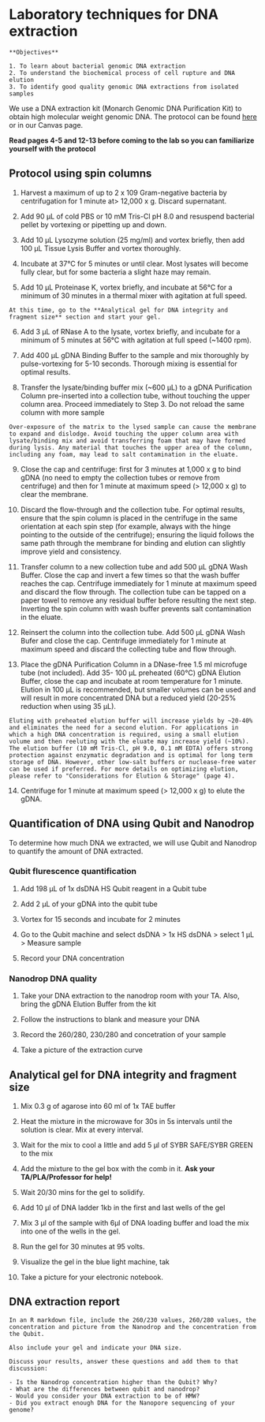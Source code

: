 # Laboratory techniques for DNA extraction 

```block

**Objectives**

1. To learn about bacterial genomic DNA extraction
2. To understand the biochemical process of cell rupture and DNA elution
3. To identify good quality genomic DNA extractions from isolated samples

```


We use a DNA extraction kit (Monarch Genomic DNA Purification Kit) to obtain  high molecular weight genomic DNA. The protocol can be found [here](https://www.neb.com/-/media/nebus/files/manuals/manualt3010.pdf?rev=63c286659d6e44dc8637b2ae4f9effa4&hash=26A4B9D0E51C6793FF460365DC92B6EE) or in our Canvas page. 

**Read pages 4-5 and 12-13 before coming to the lab so you can familiarize yourself with the protocol**


## Protocol using spin columns

1.	Harvest a maximum of up to 2 x 109 Gram-negative bacteria by centrifugation for 1 minute at> 12,000 x g. Discard supernatant.

2.	Add 90 µL of cold PBS or 10 mM Tris-Cl pH 8.0 and resuspend bacterial pellet by vortexing or pipetting up and down.

3.	Add 10 µL Lysozyme solution (25 mg/ml) and vortex briefly, then add 100 µL Tissue Lysis Buffer and vortex thoroughly.

4.	Incubate at 37°C for 5 minutes or until clear. Most lysates will become fully clear, but for some bacteria a slight haze may remain.

5.	Add 10 µL Proteinase K, vortex briefly, and incubate at 56°C for a minimum of 30 minutes in a thermal mixer with agitation at full speed.

```block
At this time, go to the **Analytical gel for DNA integrity and fragment size** section and start your gel.
```

6.	Add 3 µL of RNase A to the lysate, vortex briefly, and incubate for a minimum of 5 minutes at 56°C with agitation at full speed (~1400 rpm).

7.	Add 400 µL gDNA Binding Buffer to the sample and mix thoroughly by pulse-vortexing for 5-10 seconds. Thorough mixing is essential for optimal results.

8.	Transfer the lysate/binding buffer mix (~600 µL) to a gDNA Purification Column pre-inserted into a collection tube, without touching the upper column area. Proceed immediately to Step 3. Do not reload the same column with more sample

```block
Over-exposure of the matrix to the lysed sample can cause the membrane to expand and dislodge. Avoid touching the upper column area with lysate/binding mix and avoid transferring foam that may have formed during lysis. Any material that touches the upper area of the column, including any foam, may lead to salt contamination in the eluate.
```

9.	Close the cap and centrifuge: first for 3 minutes at 1,000 x g to bind gDNA (no need to empty the collection tubes or remove from centrifuge) and then for 1 minute at maximum speed (> 12,000 x g) to clear the membrane. 

10.	Discard the flow-through and the collection tube. For optimal results, ensure that the spin column is placed in the centrifuge in the same orientation at each spin step (for example, always with the hinge pointing to the outside of the centrifuge); ensuring the liquid follows the same path through the membrane for binding and elution can slightly improve yield and consistency.

11.	Transfer column to a new collection tube and add 500 µL gDNA Wash Buffer. Close the cap and invert a few times so that the wash buffer reaches the cap. Centrifuge immediately for 1 minute at maximum speed and discard the flow through. The collection tube can be tapped on a paper towel to remove any residual buffer before resulting the next step. Inverting the spin column with wash buffer prevents salt contamination in the eluate.

12.	Reinsert the column into the collection tube. Add 500 µL gDNA Wash Bufer and close the cap. Centrifuge immediately for 1 minute at maximum speed and discard the collecting tube and flow through.

13.	Place the gDNA Purification Column in a DNase-free 1.5 ml microfuge tube (not included). Add 35- 100 µL preheated (60°C) gDNA Elution Buffer, close the cap and incubate at room temperature for 1 minute. Elution in 100 µL is recommended, but smaller volumes can be used and will result in more concentrated DNA but a reduced yield (20-25% reduction when using 35 µL). 

```block
Eluting with preheated elution buffer will increase yields by ~20-40% and eliminates the need for a second elution. For applications in which a high DNA concentration is required, using a small elution volume and then re­eluting with the eluate may increase yield (~10%). The elution buffer (10 mM Tris-Cl, pH 9.0, 0.1 mM EDTA) offers strong protection against enzymatic degradation and is optimal for long term storage of DNA. However, other low-salt buffers or nuclease-free water can be used if preferred. For more details on optimizing elution, please refer to "Considerations for Elution & Storage" (page 4).
```

14.	Centrifuge for 1 minute at maximum speed (> 12,000 x g) to elute the gDNA.

## Quantification of DNA using Qubit and Nanodrop
 
To determine how much DNA we extracted, we will use Qubit and Nanodrop to quantify the amount of DNA extracted.

### Qubit flurescence quantification

1. Add 198 µL of 1x dsDNA HS Qubit reagent in a Qubit tube

2. Add 2 µL of your gDNA into the qubit tube

3. Vortex for 15 seconds and incubate for 2 minutes

4. Go to the Qubit machine and select dsDNA > 1x HS dsDNA > select 1 µL > Measure sample

5. Record your DNA concentration

### Nanodrop DNA quality

1. Take your DNA extraction to the nanodrop room with your TA. Also, bring the gDNA Elution Buffer from the kit

2. Follow the instructions to blank and measure your DNA

3. Record the 260/280, 230/280 and concetration of your sample

4. Take a picture of the extraction curve


## Analytical gel for DNA integrity and fragment size

1. Mix 0.3 g of agarose into 60 ml of 1x TAE buffer

1. Heat the mixture in the microwave for 30s in 5s intervals until the solution is clear. Mix at every interval.

1. Wait for the mix to cool a little and add 5 μl of SYBR SAFE/SYBR GREEN to the mix

1. Add the mixture to the gel box with the comb in it. **Ask your TA/PLA/Professor for help!**

1. Wait 20/30 mins for the gel to solidify.

1. Add 10 μl of DNA ladder 1kb in the first and last wells of the gel

1. Mix 3 μl of the sample with 6μl of DNA loading buffer and load the mix into one of the wells in the gel.

1. Run the gel for 30 minutes at 95 volts.

1. Visualize the gel in the blue light machine, tak

1. Take a picture for your electronic notebook.


## DNA extraction report

```block

In an R markdown file, include the 260/230 values, 260/280 values, the concentration and picture from the Nanodrop and the concentration from the Qubit.

Also include your gel and indicate your DNA size.

Discuss your results, answer these questions and add them to that discussion:

- Is the Nanodrop concentration higher than the Qubit? Why? 
- What are the differences between qubit and nanodrop?
- Would you consider your DNA extraction to be of HMW? 
- Did you extract enough DNA for the Nanopore sequencing of your genome?
```


